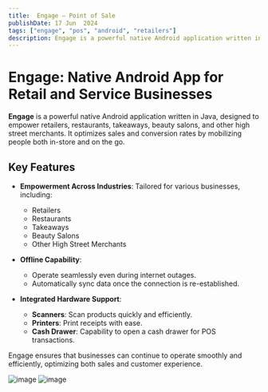```yaml
---
title:  Engage — Point of Sale
publishDate: 17 Jun  2024
tags: ["engage", "pos", "android", "retailers"]
description: Engage is a powerful native Android application written in Java, designed to empower retailers, restaurants, takeaways, beauty salons, and other high street merchants.
---
```


# Engage: Native Android App for Retail and Service Businesses

**Engage** is a powerful native Android application written in Java, designed to empower retailers, restaurants, takeaways, beauty salons, and other high street merchants. It optimizes sales and conversion rates by mobilizing people both in-store and on the go. 

## Key Features

- **Empowerment Across Industries**: Tailored for various businesses, including:
  - Retailers
  - Restaurants
  - Takeaways
  - Beauty Salons
  - Other High Street Merchants

- **Offline Capability**: 
  - Operate seamlessly even during internet outages.
  - Automatically sync data once the connection is re-established.

- **Integrated Hardware Support**:
  - **Scanners**: Scan products quickly and efficiently.
  - **Printers**: Print receipts with ease.
  - **Cash Drawer**: Capability to open a cash drawer for POS transactions.

Engage ensures that businesses can continue to operate smoothly and efficiently, optimizing both sales and customer experience.

 ![image](https://github.com/harsewaksingh13/portfoilio/assets/34924186/47e968fe-2544-44cd-a6fa-0bf78e48e30d)
 ![image](https://github.com/harsewaksingh13/portfoilio/assets/34924186/06c1d252-f0fc-424a-9916-226a820b7a60)